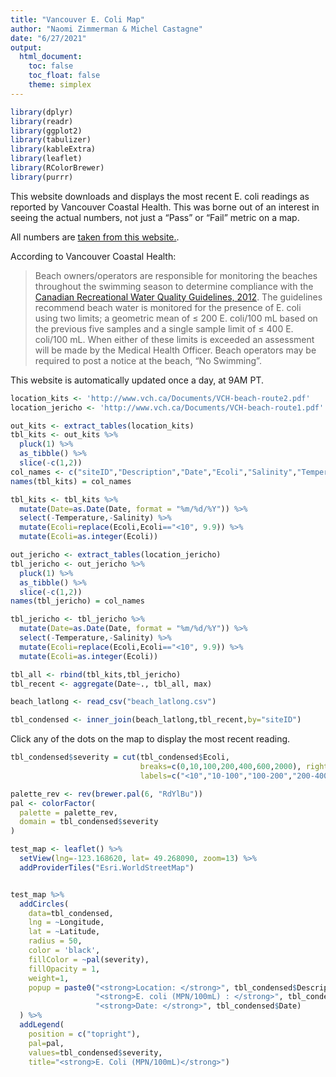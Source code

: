 ```yaml
---
title: "Vancouver E. Coli Map"
author: "Naomi Zimmerman & Michel Castagne"
date: "6/27/2021"
output: 
  html_document:
    toc: false
    toc_float: false
    theme: simplex
---
```


```r
library(dplyr)
library(readr)
library(ggplot2)
library(tabulizer)
library(kableExtra)
library(leaflet)
library(RColorBrewer)
library(purrr)
```

This website downloads and displays the most recent E. coli readings as reported by Vancouver Coastal Health. This was borne out of an interest in seeing the actual numbers, not just a "Pass" or "Fail" metric on a map. 

All numbers are [taken from this website.](http://www.vch.ca/public-health/environmental-health-inspections/pools-beaches/beach-water-quality-reports).

According to Vancouver Coastal Health:

> Beach owners/operators are responsible for monitoring the beaches throughout the swimming season to determine compliance with the [Canadian Recreational Water Quality Guidelines, 2012](https://www.canada.ca/content/dam/canada/health-canada/migration/healthy-canadians/publications/healthy-living-vie-saine/water-recreational-recreative-eau/alt/pdf/water-recreational-recreative-eau-eng.pdf). The guidelines recommend beach water is monitored for the presence of E. coli using two limits; a geometric mean of ≤ 200 E. coli/100 mL based on the previous five samples and a single sample limit of ≤ 400 E. coli/100 mL. When either of these limits is exceeded an assessment will be made by the Medical Health Officer. Beach operators may be required to post a notice at the beach, “No Swimming”.

This website is automatically updated once a day, at 9AM PT.


```r
location_kits <- 'http://www.vch.ca/Documents/VCH-beach-route2.pdf'
location_jericho <- 'http://www.vch.ca/Documents/VCH-beach-route1.pdf'

out_kits <- extract_tables(location_kits)
tbl_kits <- out_kits %>%
  pluck(1) %>%
  as_tibble() %>%
  slice(-c(1,2))
col_names <- c("siteID","Description","Date","Ecoli","Salinity","Temperature")
names(tbl_kits) = col_names

tbl_kits <- tbl_kits %>%
  mutate(Date=as.Date(Date, format = "%m/%d/%Y")) %>%
  select(-Temperature,-Salinity) %>%
  mutate(Ecoli=replace(Ecoli,Ecoli=="<10", 9.9)) %>%
  mutate(Ecoli=as.integer(Ecoli))

out_jericho <- extract_tables(location_jericho)
tbl_jericho <- out_jericho %>%
  pluck(1) %>%
  as_tibble() %>%
  slice(-c(1,2))
names(tbl_jericho) = col_names

tbl_jericho <- tbl_jericho %>%
  mutate(Date=as.Date(Date, format = "%m/%d/%Y")) %>%
  select(-Temperature,-Salinity) %>%
  mutate(Ecoli=replace(Ecoli,Ecoli=="<10", 9.9)) %>%
  mutate(Ecoli=as.integer(Ecoli))

tbl_all <- rbind(tbl_kits,tbl_jericho)
tbl_recent <- aggregate(Date~., tbl_all, max)

beach_latlong <- read_csv("beach_latlong.csv")

tbl_condensed <- inner_join(beach_latlong,tbl_recent,by="siteID")
```

Click any of the dots on the map to display the most recent reading.

```r

tbl_condensed$severity = cut(tbl_condensed$Ecoli,
                             breaks=c(0,10,100,200,400,600,2000), right=FALSE,
                             labels=c("<10","10-100","100-200","200-400","400-600",">600"))

palette_rev <- rev(brewer.pal(6, "RdYlBu"))
pal <- colorFactor(
  palette = palette_rev,
  domain = tbl_condensed$severity
)

test_map <- leaflet() %>%
  setView(lng=-123.168620, lat= 49.268090, zoom=13) %>%
  addProviderTiles("Esri.WorldStreetMap")


test_map %>%
  addCircles(
    data=tbl_condensed,
    lng = ~Longitude,
    lat = ~Latitude,
    radius = 50,
    color = 'black',
    fillColor = ~pal(severity),
    fillOpacity = 1,
    weight=1,
    popup = paste0("<strong>Location: </strong>", tbl_condensed$Description, "</br>",
                   "<strong>E. coli (MPN/100mL) : </strong>", tbl_condensed$Ecoli, "</br>",
                   "<strong>Date: </strong>", tbl_condensed$Date)
  ) %>%
  addLegend(
    position = c("topright"),
    pal=pal,
    values=tbl_condensed$severity,
    title="<strong>E. Coli (MPN/100mL)</strong>")

```
